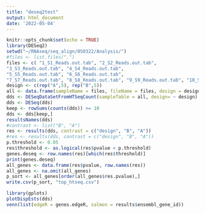 ```yaml
---
title: "deseq2test"
output: html_document
date: '2022-05-04'
---
```


```r
knitr::opts_chunk$set(echo = TRUE)
library(DESeq2)
setwd("~/RNAseq/seq_align/050322/Analysis/")
#files <- list.files(".")
files <- c( "1_S1_Reads.out.tab", "2_S2_Reads.out.tab",
"3_S3_Reads.out.tab", "4_S4_Reads.out.tab",
"5_S5_Reads.out.tab", "6_S6_Reads.out.tab",
"7_S7_Reads.out.tab", "8_S8_Reads.out.tab", "9_S9_Reads.out.tab", "10_S10_Reads.out.tab")
design <- c(rep("A",5), rep("B",5))
all <- data.frame(sampleName = files, fileName = files, design = design)
dds <- DESeqDataSetFromHTSeqCount(sampleTable = all, design= ~ design)
dds <- DESeq(dds)
keep <- rowSums(counts(dds)) >= 10
dds <- dds[keep,]
resultsNames(dds)
#contrast <- list("B", "A")
res <- results(dds, contrast = c("design", "B", "A"))
#res <- results(dds, contrast = c("design", "B", "A"))
p.threshold <- 0.05
res$threshold <- as.logical(res$pvalue < p.threshold)
genes.deseq <- row.names(res)[which(res$threshold)]
print(genes.deseq)
all_genes <- data.frame(res$pvalue, row.names(res))
all_genes <- na.omit(all_genes)
p_sort <- all_genes[order(all_genes$res.pvalue),]
write.csv(p_sort, "top_htseq.csv")
```




```r
library(gplots)
plotDispEsts(dds)
venn(list(edgeR = genes.edgeR, salmon = results$ensembl_gene_id))
```

